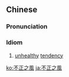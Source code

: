 {{also|不正之风}}
==Chinese==
{{zh-forms|s=不正之风}}

===Pronunciation===
{{zh-pron
|m=不zhèngzhīfēng
|c=bat1 zing3 zi1 fung1
|cat=id
}}

===Idiom===
{{zh-idiom}}

# {{lb|zh|Advanced Mandarin}} [[unhealthy]] [[tendency]]

[[ko:不正之風]]
[[ja:不正之風]]
